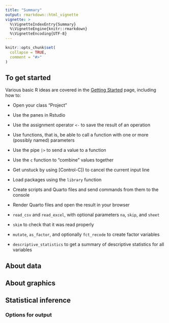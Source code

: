 ```yaml
---
title: "Summary"
output: rmarkdown::html_vignette
vignette: >
  %\VignetteIndexEntry{Summary}
  %\VignetteEngine{knitr::rmarkdown}
  %\VignetteEncoding{UTF-8}
---
```


```r
knitr::opts_chunk$set(
  collapse = TRUE,
  comment = "#>"
)
```

## To get started

Various basic R ideas are covered in the [Getting Started](starting) page, including how to:

-   Open your class "Project"

-   Use the panes in Rstudio

-   Use the assignment operator `<-` to save the result of an operation

-   Use functions, that is, be able to call a function with one or more (possibly named) parameters

-   Use the pipe `|>` to send a value to a function

-   Use the `c` function to "combine" values together

-   Get unstuck by using [Control-C]) to cancel the current input line

-   Load packages using the `library` function

-   Create scripts and Quarto files and send commands from them to the console

-   Render Quarto files and open the result in your browser

-   `read_csv` and `read_excel`, with optional parameters `na`, `skip`, and `sheet`

-   `skim` to check that it was read properly

-   `mutate`, `as_factor`, and optionally `fct_recode` to create factor variables

-   `descriptive_statistics` to get a summary of descriptive statistics for all variables

## About data



## About graphics

## Statistical inference

### Options for output
